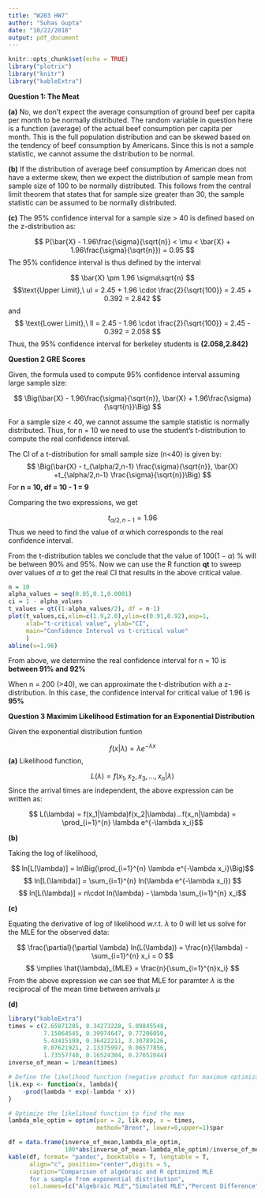 ```yaml
---
title: "W203 HW7"
author: "Suhas Gupta"
date: "10/22/2018"
output: pdf_document
---
```


```r
knitr::opts_chunk$set(echo = TRUE)
library("plotrix")
library("knitr")
library("kableExtra")
```

<justify>

**Question 1: The Meat**

**(a)**
No, we don't expect the average consumption of ground beef per capita per month to be normally distributed. The random variable in question here is a function (average) of the actual beef consumption per capita per month. This is the full population distribution and can be skewed based on the tendency of beef consumption by Americans. Since this is not a sample statistic, we cannot assume the distribution to be normal.

**(b)**
If the distribution of average beef consumption by American does not have a exterme skew, then we expect the distribution of sample mean from sample size of 100 to be normally distributed. This follows from the central limit theorem that states that for sample size greater than 30, the sample statistic can be assumed to be normally distributed. 

**(c)**
The 95% confidence interval for a sample size > 40 is defined based on the z-distribution as: 

$$
P(\bar{X} - 1.96\frac{\sigma}{\sqrt{n}} < \mu < \bar{X} + 1.96\frac{\sigma}{\sqrt{n}}) = 0.95
$$
The 95% confidence interval is thus defined by the interval 

$$ \bar{X} \pm 1.96 \sigma\sqrt{n}
$$
$$\text{Upper Limit},\ ul = 2.45 + 1.96 \cdot \frac{2}{\sqrt{100}} = 2.45 + 0.392 = 2.842
$$
and 
$$ \text{Lower Limit},\ ll = 2.45 - 1.96 \cdot \frac{2}{\sqrt{100}} = 2.45 - 0.392 = 2.058
$$
Thus, the 95% confidence interval for berkeley students is **(2.058,2.842)**

**Question 2 GRE Scores**

Given, the formula used to compute 95% confidence interval assuming large sample size:


$$ \Big(\bar{X} - 1.96\frac{\sigma}{\sqrt{n}}, \bar{X} + 1.96\frac{\sigma}{\sqrt{n}}\Big) $$

For a sample size < 40, we cannot assume the sample statistic is normally distributed. Thus, for n = 10 we need to use the student's t-distribution to compute the real confidence interval.

The CI of a t-distribution for small sample size (n<40) is given by:
$$ \Big(\bar{X} - t_{\alpha/2,n-1} \frac{\sigma}{\sqrt{n}}, \bar{X} +t_{\alpha/2,n-1} \frac{\sigma}{\sqrt{n}}\Big) $$
For **n = 10, df = 10 - 1 = 9**

Comparing the two expressions, we get 

$$ t_{\alpha/2,n-1}  = 1.96 $$
Thus we need to find the value of $\alpha$ which corresponds to the real confidence interval. 

From the t-distribution tables we conclude that the value of $100(1-\alpha)$ % will be between 90% and 95%. Now we can use the R function **qt** to sweep over values of $\alpha$ to get the real CI that results in the above critical value. 

```r
n = 10
alpha_values = seq(0.05,0.1,0.0001)
ci = 1 - alpha_values
t_values = qt((1-alpha_values/2), df = n-1)
plot(t_values,ci,xlim=c(1.9,2.0),ylim=c(0.91,0.92),asp=1,
     xlab="t-critical value", ylab="CI",
     main="Confidence Interval vs t-critical value"
     )
abline(v=1.96)
```

From above, we determine the real confidence interval for n = 10 is **between 91% and 92%**

When n = 200 (>40), we can approximate the t-distribution with a z-distribution. In this case, the confidence interval for critical value of 1.96 is **95%**

**Question 3 Maximim Likelihood Estimation for an Exponential Distribution**

Given the exponential distribution funtion

$$ f(x|\lambda) = \lambda e^{-\lambda x}
$$
**(a)**
Likelihood function,

$$ L(\lambda) = f(x_1,x_2,x_3,...,x_n|\lambda)
$$
Since the arrival times are independent, the above expression can be written as: 

$$ L(\lambda) = f(x_1|\lambda)f(x_2|\lambda)...f(x_n|\lambda) = \prod_{i=1}^{n} \lambda e^{-\lambda x_i}$$

**(b)**

Taking the log of likelihood,

$$ ln[L(\lambda)] = ln\Big(\prod_{i=1}^{n} \lambda e^{-\lambda x_i}\Big)$$
$$ ln[L(\lambda)] = \sum_{i=1}^{n} ln(\lambda e^{-\lambda x_i}) $$
$$ ln[L(\lambda)] = n\cdot ln(\lambda)  - \lambda \sum_{i=1}^{n} x_i$$

**(c)**

Equating the derivative of log of likelihood w.r.t. $\lambda$ to 0 will let us solve for the MLE for the observed data:

$$ \frac{\partial}{\partial \lambda} ln(L(\lambda)) = \frac{n}{\lambda} - \sum_{i=1}^{n} x_i = 0
$$
$$ \implies \hat{\lambda}_{MLE} = \frac{n}{\sum_{i=1}^{n}x_i}
$$
From the above expression we can see that MLE for paramter $\lambda$ is the reciprocal of the mean time between arrivals $\mu$

**(d)**

```r
library("kableExtra")
times = c(2.65871285, 8.34273228, 5.09845548, 
          7.15064545, 0.39974647, 0.77206050, 
          5.43415199, 0.36422211, 3.30789126, 
          0.07621921, 2.13375997, 0.06577856, 
          1.73557740, 0.16524304, 0.27652044)
inverse_of_mean = 1/mean(times)

# Define the likelihood function (negative product for maximum optimization)
lik.exp <- function(x, lambda){ 
    -prod(lambda * exp(-lambda * x))
}

# Optimize the likelihood function to find the max
lambda_mle_optim = optim(par = 2, lik.exp, x = times, 
                         method="Brent", lower=0,upper=1)$par

df = data.frame(inverse_of_mean,lambda_mle_optim, 
                100*abs(inverse_of_mean-lambda_mle_optim)/inverse_of_mean)
kable(df, format= "pandoc", booktable = T, longtable = T,
      align="c", position="center",digits = 5,
      caption="Comparison of algebraic and R optimized MLE 
      for a sample from exponential distribution",
      col.names=(c("Algebraic MLE","Simulated MLE","Percent Difference")))
```
</justify>
